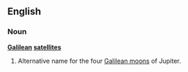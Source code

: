 ==English==

===Noun===
'''[[Galilean]] [[satellite]]s'''

# {{astronomy}} Alternative name for the four [[Galilean moons]] of Jupiter.